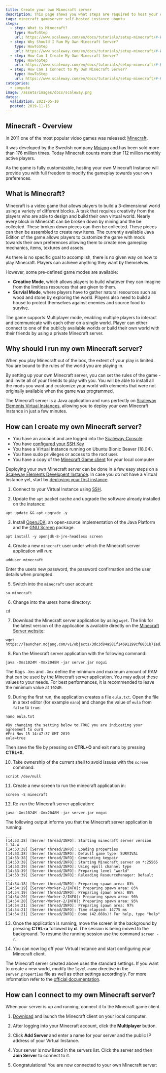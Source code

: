 ```yaml
---
title: Create your own Minecraft server
description: This page shows you what steps are required to host your own Minecraft server on a Scaleway Elements Virtual Instance.
tags: minecraft gameserver self-hosted instance ubuntu
steps:
  - step: What is Minecraft?
    type: HowToStep
    url: https://www.scaleway.com/en/docs/tutorials/setup-minecraft/#-What-is-Minecraft
  - step: Why Should I Run My Own Minecraft Server?
    type: HowToStep
    url: https://www.scaleway.com/en/docs/tutorials/setup-minecraft/#-Why-Should-I-Run-My-Own-Minecraft-Server
  - step: How Can I Create My Own Minecraft Server?
    type: HowToStep
    url: https://www.scaleway.com/en/docs/tutorials/setup-minecraft/#-How-Can-I-Create-My-Own-Minecraft-Server
  - step: How Can I Connect to My Own Minecraft Server?
    type: HowToStep
    url: https://www.scaleway.com/en/docs/tutorials/setup-minecraft/#-How-Can-I-Connect-to-My-Own-Minecraft-Server
categories:
  - compute
image: /assets/images/docs/scaleway.png
dates:
  validation: 2021-05-10
  posted: 2019-11-15
---
```


## Minecraft - Overview

In 2011 one of the most popular video games was released: [Minecraft](https://www.minecraft.net/en-us/).

It was developed by the Swedish company [Mojang](https://www.mojang.com/) and has been sold more than 176 million times. Today Minecraft counts more than 112 million monthly active players.

As the game is fully customizable, hosting your own Minecraft Instance will provide you with full freedom to modify the gameplay towards your own preferences.

## What is Minecraft?

Minecraft is a video game that allows players to build a 3-dimensional world using a variety of different blocks. A task that requires creativity from the players who are able to design and build their own virtual world. Nearly every block in Minecraft can be broken down by mining and the be collected. These broken down pieces can then be collected. These pieces can then be assembled to create new items.
The currently available Java Edition of the game allows players to customize the game with mods towards their own preferences allowing them to create new gameplay mechanics, items, textures and assets.

As there is no specific goal to accomplish, there is no given way on how to play Minecraft. Players can achieve anything they want by themselves.

However, some pre-defined game modes are available:

- **Creative Mode**, which allows players to build whatever they can imagine from the limitless resources that are given to them.
- **Survial Mode**, where players have to gather natural resources such as wood and stone by exploring the world. Players also need to build a house to protect themselves against enemies and source food to survive.

The game supports Multiplayer mode, enabling multiple players to interact and communicate with each other on a single world. Player can either connect to one of the publicly available worlds or build their own world with their friends by using a private Minecraft server.

## Why should I run my own Minecraft server?

When you play Minecraft out of the box, the extent of your play is limited.
You are bound to the rules of the world you are playing in.

By setting up your own Minecraft server, you can set the rules of the game - and invite all of your friends to play with you.
You will be able to install all the mods you want and customize your world with elements that were not originally available when the game was programmed.

The Minecraft server is a Java application and runs perfectly on [Scaleway Elements Virtual Instances](https://www.scaleway.com/en/virtual-instances/), allowing you to deploy your own Minecraft Instance in just a few minutes.

## How can I create my own Minecraft server?

<Message type="requirement">

- You have an account and are logged into the [Scaleway Console](https://console.scaleway.com)
- You have [configured your SSH Key](/console/my-project/how-to/create-ssh-key/)
- You have a Virtual Instance running on Ubuntu Bionic Beaver (18.04).
- You have sudo privileges or access to the root user.
- You have a copy of the [Minecraft Game client](https://www.minecraft.net/en-us/) for your local computer

</Message>

Deploying your own Minecraft server can be done in a few easy steps on a [Scaleway Elements Developent Instance](https://www.scaleway.com/en/virtual-instances/development/). In case you do not have a Virtual Instance yet, start by [deploying your first instance](/compute/instances/how-to/create-an-instance/).

1. Connect to your Virtual Instance using [SSH](/compute/instances/how-to/connect-to-instance/).

2. Update the `apt` packet cache and upgrade the software already installed on the instance:

  ```
  apt update && apt upgrade -y
  ```

3. Install [OpenJDK](https://openjdk.java.net/), an open-source implementation of the Java Platform and the [GNU Screen](https://www.gnu.org/software/screen/) package.

  ```
  apt install -y openjdk-8-jre-headless screen
  ```

4. Create a new `minecraft` user under which the Minecraft server application will run:

  ```
  adduser minecraft
  ```

  Enter the users new password, the password confirmation and the user details when prompted.

5. Switch into the `minecraft` user account:

  ```
  su minecraft
  ```

6. Change into the users home directory:

  ```
  cd
  ```

7. Download the Minecraft server application by using `wget`. The link for the latest version of the application is available directly on the [Minecraft Server website](https://www.minecraft.net/en-us/download/server):

  ```
  wget https://launcher.mojang.com/v1/objects/3dc3d84a581f14691199cf6831b71ed1296a9fdf/server.jar
  ```

8. Run the Minecraft server application with the following command:

  ```
  java -Xms1024M -Xmx2048M -jar server.jar nogui
  ```

  <Message type="important">

  The flags `-Xms` and `-Xmx` define the minimum and maximum amount of RAM that can be used by the Minecraft server application. You may adjust these values to your needs. For best performances, it is recommended to leave the minimum value at `1024M`.

  </Message> 

9. During the first run, the application creates a file `eula.txt`. Open the file in a text editor (for example `nano`) and change the value of `eula` from `false` to `true`:

  ```
  nano eula.txt
  ```

  ```
  #By changing the setting below to TRUE you are indicating your agreement to our$
  #Fri Nov 15 14:47:37 GMT 2019
  eula=true
  ```

  Then save the file by pressing on **CTRL+O** and exit nano by pressing **CTRL+X**.

10. Take ownership of the current shell to avoid issues with the `screen` command:

  ```
  script /dev/null
  ```

11. Create a new screen to run the minecraft application in:

  ```
  screen -S minecraft
  ```

12. Re-run the Minecraft server application:

  ```
  java -Xms1024M -Xmx2048M -jar server.jar nogui
  ```

  The following output informs you that the Minecraft server application is running:

  ```
  ...
  [14:53:38] [Server thread/INFO]: Starting minecraft server version 1.14.4
  [14:53:38] [Server thread/INFO]: Loading properties
  [14:53:38] [Server thread/INFO]: Default game type: SURVIVAL
  [14:53:38] [Server thread/INFO]: Generating keypair
  [14:53:38] [Server thread/INFO]: Starting Minecraft server on *:25565
  [14:53:39] [Server thread/INFO]: Using epoll channel type
  [14:53:39] [Server thread/INFO]: Preparing level "world"
  [14:53:39] [Server thread/INFO]: Reloading ResourceManager: Default
  ...
  [14:54:18] [Server thread/INFO]: Preparing spawn area: 83%
  [14:54:19] [Server-Worker-2/INFO]: Preparing spawn area: 85%
  [14:54:19] [Server thread/INFO]: Preparing spawn area: 88%
  [14:54:20] [Server-Worker-2/INFO]: Preparing spawn area: 90%
  [14:54:20] [Server-Worker-2/INFO]: Preparing spawn area: 95%
  [14:54:21] [Server thread/INFO]: Preparing spawn area: 97%
  [14:54:21] [Server thread/INFO]: Time elapsed: 14775 ms
  [14:54:21] [Server thread/INFO]: Done (42.088s)! For help, type "help"
  ```

13. Once the application is running, move the screen in the background by pressing **CTRL+a** followed by **d**. The session is being moved to the background. To resume the running session use the command `screen -r`.

14. You can now log off your Virtual Instance and start configuring your Minecraft client.

  <Message type="note">

  The Minecraft server created above uses the standard settings. If you want to create a new world, modify the `level-name` directive in the `server.properties` file as well as other settings accordingly. For more information refer to the [official documentation](https://minecraft.gamepedia.com/Server.properties).

  </Message>

## How can I connect to my own Minecraft server?

When your server is up and running, connect it to the Minecraft game client.

1. [Download](https://www.minecraft.net/en-us/download/) and launch the Minecraft client on your local computer.

2. After logging into your Minecraft account, click the **Multiplayer** button.

3. Click **Add Server** and enter a name for your server and the public IP address of your Virtual Instance.

4. Your server is now listed in the servers list. Click the server and then **Join Server** to connect to it.

5. Congratulations! You are now connected to your own Minecraft server:

  <Lightbox src="scaleway-minecraft_game.png" alt="" />
